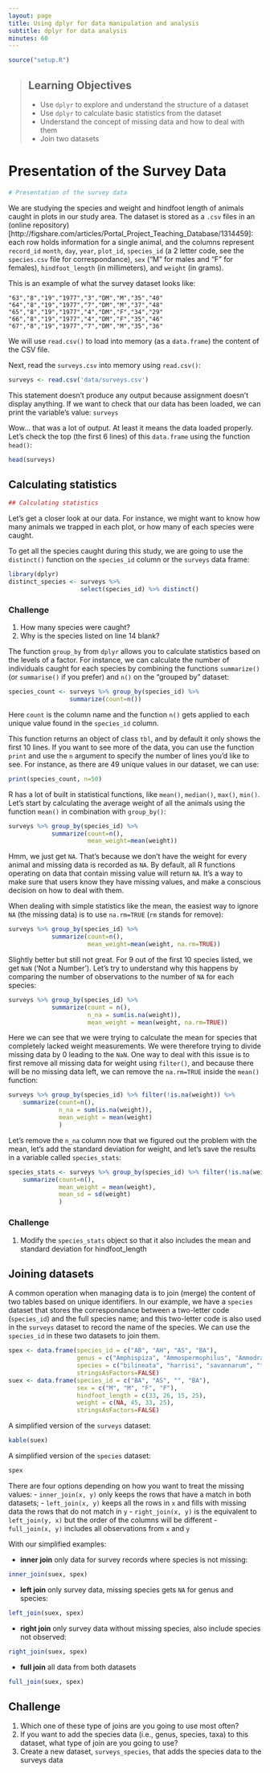 ```yaml
---
layout: page
title: Using dplyr for data manipulation and analysis
subtitle: dplyr for data analysis
minutes: 60
---
```



```r
source("setup.R")

```

> ## Learning Objectives
>
> * Use `dplyr` to explore and understand the structure of a dataset
> * Use `dplyr` to calculate basic statistics from the dataset
> * Understand the concept of missing data and how to deal with them
> * Join two datasets

# Presentation of the Survey Data

```r
# Presentation of the survey data
```

We are studying the species and weight and hindfoot length of animals caught in plots in our study
area.  The dataset is stored as a `.csv` files in an (online repository)[http://figshare.com/articles/Portal_Project_Teaching_Database/1314459]: each row
holds information for a single animal, and the columns represent `record_id`
`month`, `day`, `year`, `plot_id`, `species_id` (a 2 letter code, see the
`species.csv` file for correspondance), `sex` ("M" for males and "F" for
females), `hindfoot_length` (in millimeters), and `weight` (in grams).

This is an example of what the survey dataset looks like:

    "63","8","19","1977","3","DM","M","35","40"
    "64","8","19","1977","7","DM","M","37","48"
    "65","8","19","1977","4","DM","F","34","29"
    "66","8","19","1977","4","DM","F","35","46"
    "67","8","19","1977","7","DM","M","35","36"

We will use `read.csv()` to load into memory (as a `data.frame`) the content of
the CSV file.

Next, read the `surveys.csv` into memory using `read.csv()`:

```r
surveys <- read.csv('data/surveys.csv')
```

This statement doesn't produce any output because assignment doesn't display
anything. If we want to check that our data has been loaded, we can print the
variable's value: `surveys`

Wow... that was a lot of output. At least it means the data loaded
properly. Let's check the top (the first 6 lines) of this `data.frame` using the
function `head()`:

```r
head(surveys)
```

## Calculating statistics

```r
## Calculating statistics
```

Let's get a closer look at our data. For instance, we might want to know how
many animals we trapped in each plot, or how many of each species were caught.

To get all the species caught during this study, we are going to use the
`distinct()` function on the `species_id` column or the `surveys` data frame:

```r
library(dplyr)
distinct_species <- surveys %>%
                    select(species_id) %>% distinct()
```

### Challenge

1. How many species were caught?
1. Why is the species listed on line 14 blank?

The function `group_by` from `dplyr` allows you to calculate statistics based on
the levels of a factor. For instance, we can calculate the number of individuals
caught for each species by combining the functions `summarize()` (or
`summarise()` if you prefer) and `n()` on the "grouped by" dataset:

```r
species_count <- surveys %>% group_by(species_id) %>%
                 summarize(count=n())
```

Here `count` is the column name and the function `n()` gets applied to each
unique value found in the `species_id` column.

This function returns an object of class `tbl`, and by default it only shows the
first 10 lines. If you want to see more of the data, you can use the function
`print` and use the `n` argument to specify the number of lines you'd like to
see. For instance, as there are 49 unique values in our dataset, we can use:

```r
print(species_count, n=50)
```

R has a lot of built in statistical functions, like `mean()`, `median()`,
`max()`, `min()`. Let's start by calculating the average weight of all the
animals using the function `mean()` in combination with `group_by()`:

```r
surveys %>% group_by(species_id) %>%
            summarize(count=n(),
                      mean_weight=mean(weight))
```

Hmm, we just get `NA`. That's because we don't have the weight for every animal
and missing data is recorded as `NA`. By default, all R functions operating on
data that contain missing value will return `NA`. It's a way to make sure that
users know they have missing values, and make a conscious decision on how to deal
with them.

When dealing with simple statistics like the mean, the easiest way to ignore
`NA` (the missing data) is to use `na.rm=TRUE` (`rm` stands for remove):

```r
surveys %>% group_by(species_id) %>%
            summarize(count=n(),
                      mean_weight=mean(weight, na.rm=TRUE))
```

Slightly better but still not great. For 9 out of the first 10 species listed,
we get `NaN` ('Not a Number'). Let's try to understand why this happens by
comparing the number of observations to the number of `NA` for each species:

```r
surveys %>% group_by(species_id) %>%
            summarize(count = n(),
                      n_na = sum(is.na(weight)),
                      mean_weight = mean(weight, na.rm=TRUE))
```

Here we can see that we were trying to calculate the mean for species that
completely lacked weight measurements. We were therefore trying to divide
missing data by 0 leading to the `NaN`. One way to deal with this issue is to
first remove all missing data for weight using `filter()`, and because there
will be no missing data left, we can remove the `na.rm=TRUE` inside the `mean()`
function:

```r
surveys %>% group_by(species_id) %>% filter(!is.na(weight)) %>%
    summarize(count=n(),
              n_na = sum(is.na(weight)),
              mean_weight = mean(weight)
              )
```

Let's remove the `n_na` column now that we figured out the problem with the
 mean, let's add the standard deviation for weight, and let's save the results
 in a variable called `species_stats`:


```r
species_stats <- surveys %>% group_by(species_id) %>% filter(!is.na(weight)) %>%
    summarize(count=n(),
              mean_weight = mean(weight),
              mean_sd = sd(weight)
              )
```

### Challenge

1. Modify the `species_stats` object so that it also includes the mean and
   standard deviation for hindfoot_length

## Joining datasets

A common operation when managing data is to join (merge) the content of two
tables based on unique identifiers. In our example, we have a `species` dataset
that stores the correspondance between a two-letter code (`species_id`) and the
full species name; and this two-letter code is also used in the `surveys`
dataset to record the name of the species. We can use the `species_id` in these
two datasets to join them.

```r
spex <- data.frame(species_id = c("AB", "AH", "AS", "BA"),
                   genus = c("Amphispiza", "Ammospermophilus", "Ammodramus", "Baiomys"),
                   species = c("bilineata", "harrisi", "savannarum", "taylori"),
                   stringsAsFactors=FALSE)
suex <- data.frame(species_id = c("BA", "AS", "", "BA"),
                   sex = c("M", "M", "F", "F"),
                   hindfoot_length = c(33, 26, 15, 25),
                   weight = c(NA, 45, 33, 25),
                   stringsAsFactors=FALSE)

```

A simplified version of the `surveys` dataset:

```r
kable(suex)
```


A simplified version of the `species` dataset:

```r
spex
```


There are four options depending on how you want to treat the missing values:
- `inner_join(x, y)` only keeps the rows that have a match in both datasets;
- `left_join(x, y)` keeps all the rows in `x` and fills with missing data the
  rows that do not match in `y`
- `right_join(x, y)` is the equivalent to `left_join(y, x)` but the order of the
  columns will be different
- `full_join(x, y)` includes all observations from `x` and `y`

With our simplified examples:

* **inner join** only data for survey records where species is not missing: 
```r
inner_join(suex, spex)
```
* **left join** only survey data, missing species gets `NA` for genus and species: 
```r
left_join(suex, spex)
```
* **right join** only survey data without missing species, also include species
  not observed: 
```r
right_join(suex, spex)
```
* **full join** all data from both datasets
```r
full_join(suex, spex)
```

## Challenge

1. Which one of these type of joins are you going to use most often?
1. If you want to add the species data (i.e., genus, species, taxa) to this
   dataset, what type of join are you going to use?
1. Create a new dataset, `surveys_species`, that adds the species data to the
   surveys data

<!--
```r
surveys_species <- left_join(surveys, species)
```
-->
